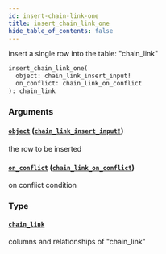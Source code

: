 ```yaml
---
id: insert-chain-link-one
title: insert_chain_link_one
hide_table_of_contents: false
---
```


insert a single row into the table: "chain_link"

```graphql
insert_chain_link_one(
  object: chain_link_insert_input!
  on_conflict: chain_link_on_conflict
): chain_link
```

### Arguments

#### [`object`](#) ([`chain_link_insert_input!`](../inputs/chain-link-insert-input))

the row to be inserted

#### [`on_conflict`](#) ([`chain_link_on_conflict`](../inputs/chain-link-on-conflict))

on conflict condition

### Type

#### [`chain_link`](../objects/chain-link)

columns and relationships of "chain_link"
